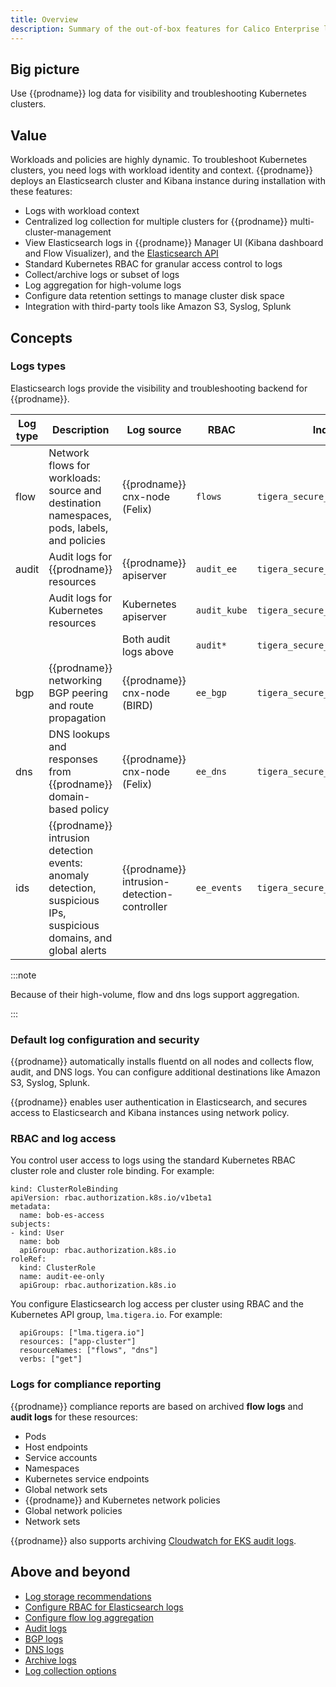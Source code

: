 ```yaml
---
title: Overview
description: Summary of the out-of-box features for Calico Enterprise logs.
---
```


## Big picture

Use {{prodname}} log data for visibility and troubleshooting Kubernetes clusters.

## Value

Workloads and policies are highly dynamic. To troubleshoot Kubernetes clusters, you need logs with workload identity and context. {{prodname}} deploys an Elasticsearch cluster and Kibana instance during installation with these features:

- Logs with workload context
- Centralized log collection for multiple clusters for {{prodname}} multi-cluster-management
- View Elasticsearch logs in {{prodname}} Manager UI (Kibana dashboard and Flow Visualizer), and the [Elasticsearch API](https://www.elastic.co/guide/en/elasticsearch/reference/current/search.html)
- Standard Kubernetes RBAC for granular access control to logs
- Collect/archive logs or subset of logs
- Log aggregation for high-volume logs
- Configure data retention settings to manage cluster disk space
- Integration with third-party tools like Amazon S3, Syslog, Splunk

## Concepts

### Logs types

Elasticsearch logs provide the visibility and troubleshooting backend for {{prodname}}.

| Log type | Description                                                                                                       | Log source                                  | RBAC         | Index                         |
| -------- | ----------------------------------------------------------------------------------------------------------------- | ------------------------------------------- | ------------ | ----------------------------- |
| flow     | Network flows for workloads: source and destination namespaces, pods, labels, and policies                        | {{prodname}} cnx-node (Felix)               | `flows`      | `tigera_secure_ee_flows`      |
| audit    | Audit logs for {{prodname}} resources                                                                             | {{prodname}} apiserver                      | `audit_ee`   | `tigera_secure_ee_audit_ee`   |
|          | Audit logs for Kubernetes resources                                                                               | Kubernetes apiserver                        | `audit_kube` | `tigera_secure_ee_audit_kube` |
|          |                                                                                                                   | Both audit logs above                       | `audit*`     | `tigera_secure_ee_audit*`     |
| bgp      | {{prodname}} networking BGP peering and route propagation                                                         | {{prodname}} cnx-node (BIRD)                | `ee_bgp`     | `tigera_secure_ee_bgp.*`      |
| dns      | DNS lookups and responses from {{prodname}} domain-based policy                                                   | {{prodname}} cnx-node (Felix)               | `ee_dns`     | `tigera_secure_ee_dns`        |
| ids      | {{prodname}} intrusion detection events: anomaly detection, suspicious IPs, suspicious domains, and global alerts | {{prodname}} intrusion-detection-controller | `ee_events`  | `tigera_secure_ee_events`     |

:::note

Because of their high-volume, flow and dns logs support aggregation.

:::

### Default log configuration and security

{{prodname}} automatically installs fluentd on all nodes and collects flow, audit, and DNS logs. You can configure additional destinations like Amazon S3, Syslog, Splunk.

{{prodname}} enables user authentication in Elasticsearch, and secures access to Elasticsearch and Kibana instances using network policy.

### RBAC and log access

You control user access to logs using the standard Kubernetes RBAC cluster role and cluster role binding. For example:

```
kind: ClusterRoleBinding
apiVersion: rbac.authorization.k8s.io/v1beta1
metadata:
  name: bob-es-access
subjects:
- kind: User
  name: bob
  apiGroup: rbac.authorization.k8s.io
roleRef:
  kind: ClusterRole
  name: audit-ee-only
  apiGroup: rbac.authorization.k8s.io
```

You configure Elasticsearch log access per cluster using RBAC and the Kubernetes API group, `lma.tigera.io`. For example:

```
  apiGroups: ["lma.tigera.io"]
  resources: ["app-cluster"]
  resourceNames: ["flows", "dns"]
  verbs: ["get"]

```

### Logs for compliance reporting

{{prodname}} compliance reports are based on archived **flow logs** and **audit logs** for these resources:

- Pods
- Host endpoints
- Service accounts
- Namespaces
- Kubernetes service endpoints
- Global network sets
- {{prodname}} and Kubernetes network policies
- Global network policies
- Network sets

{{prodname}} also supports archiving [Cloudwatch for EKS audit logs](../../reference/installation/api.mdx#operator.tigera.io/v1.LogCollectorSpec).

## Above and beyond

- [Log storage recommendations](/maintenance/logstorage/log-storage-recommendations)
- [Configure RBAC for Elasticsearch logs](/visibility/elastic/rbac-elasticsearch)
- [Configure flow log aggregation](flow/aggregation.mdx)
- [Audit logs](audit-overview.mdx)
- [BGP logs](bgp.mdx)
- [DNS logs](dns/dns-logs.mdx)
- [Archive logs](archive-storage.mdx)
- [Log collection options](../../reference/installation/api.mdx#operator.tigera.io/v1.LogCollectorSpec)

